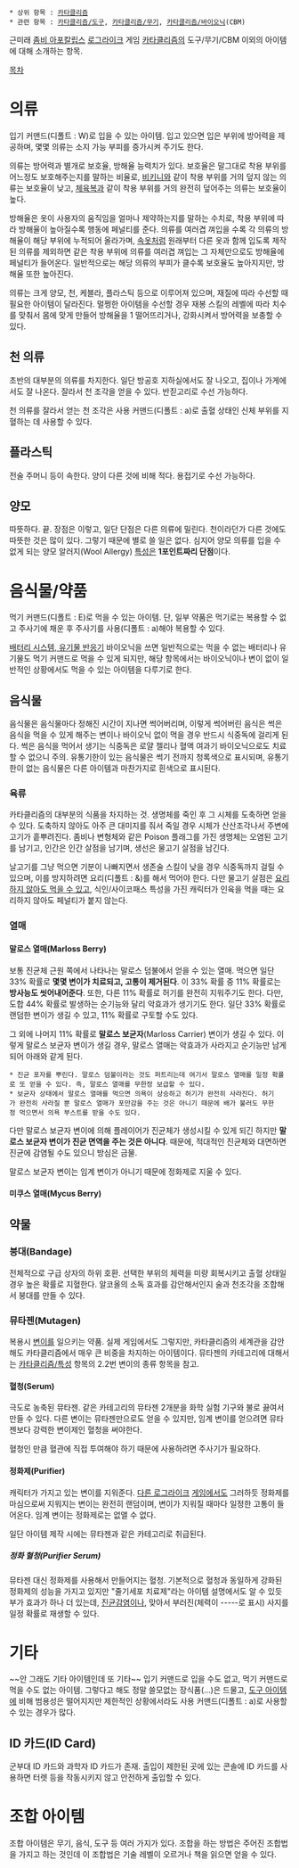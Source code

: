  * 상위 항목 : [[카타클리즘]]
 * 관련 항목 : [[카타클리즘/도구]], [[카타클리즘/무기]], [[카타클리즘/바이오닉]](CBM)

근미래 [[좀비 아포칼립스]] [[로그라이크]] 게임 [[카타클리즘]]의 도구/무기/CBM 이외의 아이템에 대해 소개하는 항목.

[[목차]]
= 의류 =
입기 커맨드(디폴트 : W)로 입을 수 있는 아이템. 입고 있으면 입은 부위에 방어력을 제공하며, 몇몇 의류는 소지 가능 부피를 증가시켜 주기도 한다.

의류는 방어력과 별개로 보호율, 방해율 능력치가 있다. 보호율은 말그대로 착용 부위를 어느정도 보호해주는지를 말하는 비율로, [[비키니]]와 같이 착용 부위를 거의 덮지 않는 의류는 보호율이 낮고, [[체육복]]과 같이 착용 부위를 거의 완전히 덮어주는 의류는 보호율이 높다.

방해율은 옷이 사용자의 움직임을 얼마나 제약하는지를 말하는 수치로, 착용 부위에 따라 방해율이 높아질수록 행동에 페널티를 준다. 의류를 여러겹 껴입을 수록 각 의류의 방해율이 해당 부위에 누적되어 올라가며, [[속옷]]처럼 원래부터 다른 옷과 함께 입도록 제작된 의류를 제외하면 같은 착용 부위에 의류를 여러겹 껴입는 그 자체만으로도 방해율에 페널티가 들어온다. 일반적으로는 해당 의류의 부피가 클수록 보호율도 높아지지만, 방해율 또한 높아진다.

의류는 크게 양모, 천, 케블라, 플라스틱 등으로 이루어져 있으며, 재질에 따라 수선할 때 필요한 아이템이 달라진다. 멀쩡한 아이템을 수선할 경우 재봉 스킬의 레벨에 따라 치수를 맞춰서 몸에 맞게 만들어 방해율을 1 떨어뜨리거나, 강화시켜서 방어력을 보충할 수 있다.

== 천 의류 ==
초반의 대부분의 의류를 차지한다. 일단 방공호 지하실에서도 잘 나오고, 집이나 가게에서도 잘 나온다. 잘라서 천 조각을 얻을 수 있다. 반짇고리로 수선 가능하다.

천 의류를 잘라서 얻는 천 조각은 사용 커맨드(디폴트 : a)로 출혈 상태인 신체 부위를 지혈하는 데 사용할 수 있다.

== 플라스틱 ==
전술 주머니 등이 속한다. 양이 다른 것에 비해 적다. 용접기로 수선 가능하다.

== 양모 ==
따뜻하다. 끝. 장점은 이렇고, 일단 단점은 다른 의류에 밀린다. 천이라던가 다른 것에도 따뜻한 것은 많이 있다. 그렇기 때문에 별로 쓸 일은 없다. 심지어 양모 의류를 입을 수 없게 되는 양모 알러지(Wool Allergy) [[카타클리즘/특성|특성]]은 '''1포인트짜리 단점'''이다.

= 음식물/약품 =
먹기 커맨드(디폴트 : E)로 먹을 수 있는 아이템. 단, 일부 약품은 먹기로는 복용할 수 없고 주사기에 채운 후 주사기를 사용(디폴트 : a)해야 복용할 수 있다.

[[카타클리즘/바이오닉|배터리 시스템, 유기물 반응기]] 바이오닉을 쓰면 일반적으로는 먹을 수 없는 배터리나 유기물도 먹기 커맨드로 먹을 수 있게 되지만, 해당 항목에서는 바이오닉이나 변이 없이 일반적인 상황에서도 먹을 수 있는 아이템을 다루기로 한다.

== 음식물 ==
음식물은 음식물마다 정해진 시간이 지나면 썩어버리며, 이렇게 썩어버린 음식은 썩은 음식을 먹을 수 있게 해주는 변이나 바이오닉 없이 먹을 경우 반드시 식중독에 걸리게 된다. 썩은 음식을 먹어서 생기는 식중독은 로얄 젤리나 혈액 여과기 바이오닉으로도 치료할 수 없으니 주의. 유통기한이 있는 음식물은 썩기 전까지 청록색으로 표시되며, 유통기한이 없는 음식물은 다른 아이템과 마찬가지로 흰색으로 표시된다.

=== 육류 ===
카타클리즘의 대부분의 식품을 차지하는 것. 생명체를 죽인 후 그 시체를 도축하면 얻을 수 있다. 도축하지 않아도 아주 큰 대미지를 줘서 죽일 경우 시체가 산산조각나서 주변에 고기가 흩뿌려진다. 좀비나 변형체와 같은 Poison 플래그를 가진 생명체는 오염된 고기를 남기고, 인간은 인간 살점을 남기며, 생선은 물고기 살점을 남긴다.

날고기를 그냥 먹으면 기분이 나빠지면서 생존술 스킬이 낮을 경우 식중독까지 걸릴 수 있으며, 이를 방지하려면 요리(디폴트 : &)를 해서 먹어야 한다. 다만 물고기 살점은 [[회|요리하지 않아도 먹을 수 있고]], 식인/사이코패스 특성을 가진 캐릭터가 인육을 먹을 때는 요리하지 않아도 페널티가 붙지 않는다.

=== 열매 ===

==== 말로스 열매(Marloss Berry) ====
보통 진균체 근원 쪽에서 나타나는 말로스 덤불에서 얻을 수 있는 열매. 먹으면 일단 33% 확률로 '''몇몇 변이가 치료되고, 고통이 제거된다'''. 이 33% 확률 중 11% 확률로는 '''방사능도 씻어내어준다'''. 또한, 다른 11% 확률로 허기를 완전히 지워주기도 한다. 다만, 도합 44% 확률로 발생하는 순기능와 달리 악효과가 생기기도 한다. 일단 33% 확률로 랜덤한 변이가 생길 수 있고, 11% 확률로 구토할 수도 있다.

그 외에 나머지 11% 확률로 '''말로스 보균자'''(Marloss Carrier) 변이가 생길 수 있다. 이렇게 말로스 보균자 변이가 생길 경우, 말로스 열매는 악효과가 사라지고 순기능만 남게 되어 아래와 같게 된다.
 * 진균 포자를 뿌린다. 말로스 덤불이라는 것도 퍼트리는데 여기서 말로스 열매를 일정 확률로 또 얻을 수 있다. 즉, 말로스 열매를 무한정 보급할 수 있다.
 * 보균자 상태에서 말로스 열매를 먹으면 의욕이 상승하고 허기가 완전히 사라진다. 허기가 완전히 사라질 뿐 말로스 열매가 포만감을 주는 것은 아니기 때문에 배가 불러도 무한정 먹으면서 의욕 부스트를 받을 수도 있다.

다만 말로스 보균자 변이에 의해 플레이어가 진균체가 생성시킬 수 있게 되긴 하지만 '''말로스 보균자 변이가 진균 면역을 주는 것은 아니다'''. 때문에, 적대적인 진균체와 대면하면 진균에 감염될 수도 있으니 방심은 금물.

말로스 보균자 변이는 임계 변이가 아니기 때문에 정화제로 지울 수 있다.
==== 미쿠스 열매(Mycus Berry) ====

== 약물 ==
=== 붕대(Bandage) ===
전체적으로 구급 상자의 하위 호환. 선택한 부위의 체력을 미량 회복시키고 출혈 상태일 경우 높은 확률로 지혈한다.
알코올의 소독 효과를 감안해서인지 술과 천조각을 조합해서 붕대를 만들 수 있다.

=== 뮤타젠(Mutagen) ===
복용시 [[카타클리즘/특성|변이]]를 일으키는 약품. 실제 게임에서도 그렇지만, 카타클리즘의 세계관을 감안해도 카타클리즘에서 매우 큰 비중을 차지하는 아이템이다. 뮤타젠의 카테고리에 대해서는 [[카타클리즘/특성]] 항목의 2.2번 변이의 종류 항목을 참고.

==== 혈청(Serum) ====
극도로 농축된 뮤타젠. 같은 카테고리의 뮤타젠 2개분을 화학 실험 기구와 불로 끓여서 만들 수 있다. 다른 변이는 뮤타젠만으로도 얻을 수 있지만, 임계 변이를 얻으려면 뮤타젠보다 강력한 변이제인 혈청을 써야한다.

혈청인 만큼 혈관에 직접 투여해야 하기 때문에 사용하려면 주사기가 필요하다.

==== 정화제(Purifier) ====
캐릭터가 가지고 있는 변이를 지워준다. [[던전 크롤|다른 로그라이크]] [[ELONA|게임에서도]] 그러하듯 정화제를 마심으로써 지워지는 변이는 완전히 랜덤이며, 변이가 지워질 때마다 일정한 고통이 들어온다. 임계 변이는 정화제로는 없앨 수 없다.

일단 아이템 제작 시에는 뮤타젠과 같은 카테고리로 취급된다.

===== 정화 혈청(Purifier Serum) =====
뮤타젠 대신 정화제를 사용해서 만들어지는 혈청. 기본적으로 혈청과 동일하게 강화된 정화제의 성능을 가지고 있지만 "줄기세포 치료제"라는 아이템 설명에서도 알 수 있듯 부가 효과가 하나 더 있는데, [[카타클리즘/적|진균]]감염이나, 맞아서 부러진(체력이 -----로 표시) 사지를 일정 확률로 재생할 수 있다.

= 기타 =
~~안 그래도 기타 아이템인데 또 기타~~
입기 커맨드로 입을 수도 없고, 먹기 커맨드로 먹을 수도 없는 아이템. 그렇다고 해도 정말 쓸모없는 장식품(...)은 드물고, [[카타클리즘/도구|도구 아이템]]에 비해 범용성은 떨어지지만 제한적인 상황에서라도 사용 커맨드(디폴트 : a)로 사용할 수 있는 경우가 많다.

== ID 카드(ID Card) ==
군부대 ID 카드와 과학자 ID 카드가 존재. 출입이 제한된 곳에 있는 콘솔에 ID 카드를 사용하면 터렛 등을 작동시키지 않고 안전하게 출입할 수 있다.

= 조합 아이템 =
조합 아이템은 무기, 음식, 도구 등 여러 가지가 있다. 조합을 하는 방법은 주어진 조합법을 가지고 하는 것인데 이 조합법은 기술 레벨이 오르거나 책을 읽으면 얻을 수 있다.
